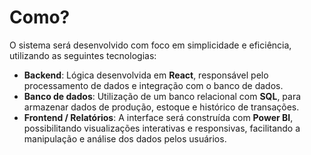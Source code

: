 # Como?

O sistema será desenvolvido com foco em simplicidade e eficiência, utilizando as seguintes tecnologias:

- **Backend**: Lógica desenvolvida em **React**, responsável pelo processamento de dados e integração com o banco de dados.
- **Banco de dados**: Utilização de um banco relacional com **SQL**, para armazenar dados de produção, estoque e histórico de transações.
- **Frontend / Relatórios**: A interface será construída com **Power BI**, possibilitando visualizações interativas e responsivas, facilitando a manipulação e análise dos dados pelos usuários.
